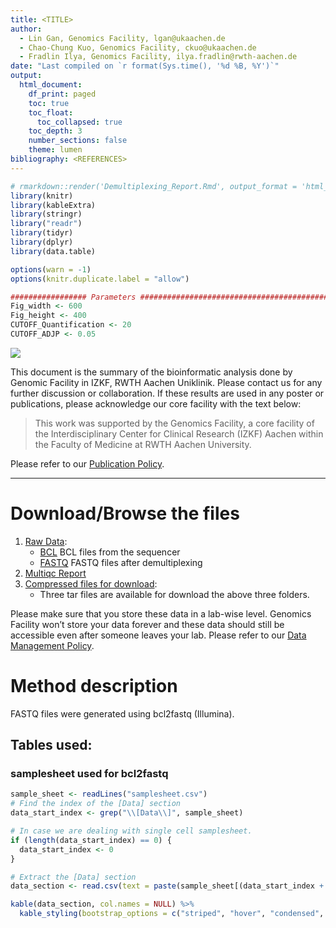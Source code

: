 ```yaml
---
title: <TITLE>
author:
  - Lin Gan, Genomics Facility, lgan@ukaachen.de
  - Chao-Chung Kuo, Genomics Facility, ckuo@ukaachen.de
  - Fradlin Ilya, Genomics Facility, ilya.fradlin@rwth-aachen.de
date: "Last compiled on `r format(Sys.time(), '%d %B, %Y')`"
output:
  html_document:
    df_print: paged
    toc: true
    toc_float:
      toc_collapsed: true
    toc_depth: 3
    number_sections: false
    theme: lumen
bibliography: <REFERENCES>
---
```


```r
# rmarkdown::render('Demultiplexing_Report.Rmd', output_format = 'html_document', output_file ='Demultiplexing_Report.html')
library(knitr)
library(kableExtra)
library(stringr)
library("readr")
library(tidyr)
library(dplyr)
library(data.table)

options(warn = -1)
options(knitr.duplicate.label = "allow")

################# Parameters #####################################################
Fig_width <- 600
Fig_height <- 400
CUTOFF_Quantification <- 20
CUTOFF_ADJP <- 0.05
```


![](<IZKF_LOGO>)

This document is the summary of the bioinformatic analysis done by Genomic Facility in IZKF, RWTH Aachen Uniklinik. Please contact us for any further discussion or collaboration. If these results are used in any poster or publications, please acknowledge our core facility with the text below:

> This work was supported by the Genomics Facility, a core facility of the Interdisciplinary Center for Clinical Research (IZKF) Aachen within the Faculty of Medicine at RWTH Aachen University.

Please refer to our [Publication Policy](https://genomics.rwth-aachen.de/services/publication-policy/).

***

# Download/Browse the files

1. [Raw Data](<EXPORT_DIRECTORY>):
    * [BCL](<BCL_PATH>) BCL files from the sequencer
    * [FASTQ](<FASTQ_PATH>) FASTQ files after demultiplexing
2. [Multiqc Report](<MULTIQC_PATH>)
3. [Compressed files for download](<TAR_DIRECTORY>):
    * Three tar files are available for download the above three folders.

Please make sure that you store these data in a lab-wise level. Genomics Facility won't store your data forever and these data should still be accessible even after someone leaves your lab. Please refer to our [Data Management Policy](https://genomics.rwth-aachen.de/services/data-management-policy/).

\textcolor{red}{Your data will be deleted according to this policy automatically. Please download everything.}

# Method description

FASTQ files were generated using bcl2fastq (Illumina).

## Tables used: {.tabset}

### samplesheet used for bcl2fastq
```r
sample_sheet <- readLines("samplesheet.csv")
# Find the index of the [Data] section
data_start_index <- grep("\\[Data\\]", sample_sheet)

# In case we are dealing with single cell samplesheet.
if (length(data_start_index) == 0) {
  data_start_index <- 0
}

# Extract the [Data] section
data_section <- read.csv(text = paste(sample_sheet[(data_start_index + 1):length(sample_sheet)], collapse = "\n"), header = FALSE)

kable(data_section, col.names = NULL) %>%
  kable_styling(bootstrap_options = c("striped", "hover", "condensed", "responsive"), full_width = FALSE)
```

## {-}


<div id="refs"></div>
